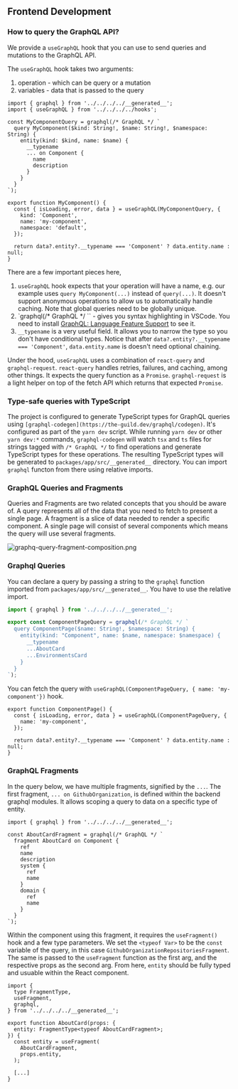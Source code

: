 ## Frontend Development

### How to query the GraphQL API?

We provide a `useGraphQL` hook that you can use to send queries and mutations to the GraphQL API.

The `useGraphQL` hook takes two arguments:

1. operation - which can be query or a mutation
2. variables - data that is passed to the query

```tsx
import { graphql } from '../../../../__generated__';
import { useGraphQL } from '../../../../hooks';

const MyComponentQuery = graphql(/* GraphQL */ `
  query MyComponent($kind: String!, $name: String!, $namespace: String) {
    entity(kind: $kind, name: $name) {
      __typename
      ... on Component {
        name
        description
      }
    }
  }
`);

export function MyComponent() {
  const { isLoading, error, data } = useGraphQL(MyComponentQuery, {
    kind: 'Component',
    name: 'my-component',
    namespace: 'default',
  });

  return data?.entity?.__typename === 'Component' ? data.entity.name : null;
}
```

There are a few important pieces here,

1. `useGraphQL` hook expects that your operation will have a name, e.g. our example uses `query MyComponent(...)` instead of `query(...)`. It doesn't support anonymous operations to allow us to automatically handle caching. Note that global queries need to be globally unique.
2. `graphql(/* GraphQL */ \`` - gives you syntax highlighting in VSCode. You need to install [GraphQL: Language Feature Support](https://marketplace.visualstudio.com/items?itemName=GraphQL.vscode-graphql) to see it.
3. `__typename` is a very useful field. It allows you to narrow the type so you don't have conditional types. Notice that after `data?.entity?.__typename === 'Component'`, `data.entity.name` is doesn't need optional chaining.

Under the hood, `useGraphQL` uses a combination of `react-query` and `graphql-request`. `react-query` handles retries, failures, and caching, among other things. It expects the query function as a `Promise`. `graphql-request` is a light helper on top of the fetch API which returns that expected `Promise`.

### Type-safe queries with TypeScript

The project is configured to generate TypeScript types for GraphQL queries using `[graphql-codegen](https://the-guild.dev/graphql/codegen)`. It's configured as part of the `yarn dev` script. While running `yarn dev` or other `yarn dev:*` commands, `graphql-codegen` will watch `tsx` and `ts` files for strings tagged with `/* GraphQL */` to find operations and generate TypeScript types for these operations. The resulting TypeScript types will be generated to `packages/app/src/__generated__` directory. You can import `graphql` functon from there using relative imports.

### GraphQL Queries and Fragments

Queries and Fragments are two related concepts that you should be aware of. A query represents all of the data that you need to fetch to present a single page. A fragment is a slice of data needed to render a specific component. A single page will consist of several components which means the query will use several fragments.

![graphq-query-fragment-composition.png](https://prod-files-secure.s3.us-west-2.amazonaws.com/735e495a-ed3d-4ced-a63d-065adef3e559/a7204fc0-a3bf-4bda-a56e-365bf211701c/graphq-query-fragment-composition.png)

### Graphql Queries

You can declare a query by passing a string to the `graphql` function imported from `packages/app/src/__generated__`. You have to use the relative import.

```jsx
import { graphql } from '../../../../__generated__';

export const ComponentPageQuery = graphql(/* GraphQL */ `
  query ComponentPage($name: String!, $namespace: String) {
    entity(kind: "Component", name: $name, namespace: $namespace) {
      __typename
      ...AboutCard
      ...EnvironmentsCard
    }
  }
`);
```

You can fetch the query with `useGraphQL(ComponentPageQuery, { name: 'my-component'})` hook.

```tsx
export function ComponentPage() {
  const { isLoading, error, data } = useGraphQL(ComponentPageQuery, {
    name: 'my-component',
  });

  return data?.entity?.__typename === 'Component' ? data.entity.name : null;
}
```

### GraphQL Fragments

In the query below, we have multiple fragments, signified by the `...`. The first fragment, `... on GithubOrganization`, is defined within the backend graphql modules. It allows scoping a query to data on a specific type of entity.

```tsx
import { graphql } from '../../../../__generated__';

const AboutCardFragment = graphql(/* GraphQL */ `
  fragment AboutCard on Component {
    ref
    name
    description
    system {
      ref
      name
    }
    domain {
      ref
      name
    }
  }
`);

```

Within the component using this fragment, it requires the `useFragment()` hook and a few type parameters. We set the `<typeof Var>` to be the `const` variable of the query, in this case `GithubOrganizationRepositoriesFragment`. The same is passed to the `useFragment` function as the first arg, and the respective props as the second arg. From here, `entity` should be fully typed and usuable within the React component.

```tsx
import {
  type FragmentType,
  useFragment,
  graphql,
} from '../../../../__generated__';

export function AboutCard(props: {
  entity: FragmentType<typeof AboutCardFragment>;
}) {
  const entity = useFragment(
    AboutCardFragment,
    props.entity,
  );

  [...]
}
```
